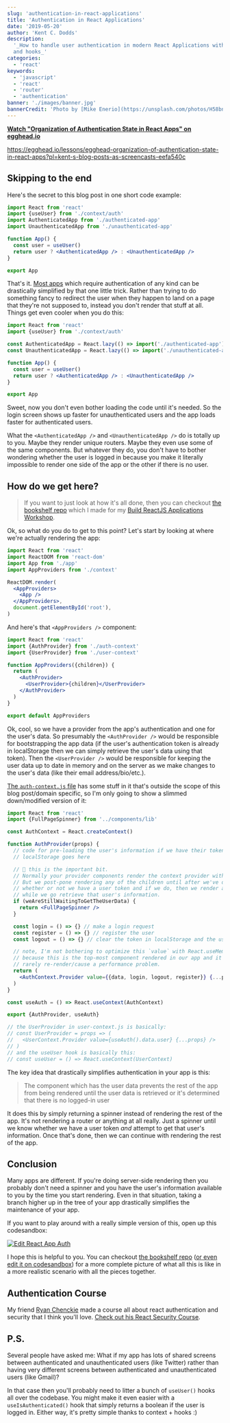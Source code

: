 ```yaml
---
slug: 'authentication-in-react-applications'
title: 'Authentication in React Applications'
date: '2019-05-20'
author: 'Kent C. Dodds'
description:
  '_How to handle user authentication in modern React Applications with context
  and hooks_'
categories:
  - 'react'
keywords:
  - 'javascript'
  - 'react'
  - 'router'
  - 'authentication'
banner: './images/banner.jpg'
bannerCredit: 'Photo by [Mike Enerio](https://unsplash.com/photos/H58bnmnedTc)'
---
```


**[Watch "Organization of Authentication State in React Apps" on egghead.io](https://egghead.io/lessons/egghead-organization-of-authentication-state-in-react-apps?pl=kent-s-blog-posts-as-screencasts-eefa540c)**

https://egghead.io/lessons/egghead-organization-of-authentication-state-in-react-apps?pl=kent-s-blog-posts-as-screencasts-eefa540c

## Skipping to the end

Here's the secret to this blog post in one short code example:

```jsx
import React from 'react'
import {useUser} from './context/auth'
import AuthenticatedApp from './authenticated-app'
import UnauthenticatedApp from './unauthenticated-app'

function App() {
  const user = useUser()
  return user ? <AuthenticatedApp /> : <UnauthenticatedApp />
}

export App
```

That's it.
[Most apps](https://twitter.com/kentcdodds/status/1131184429169168387) which
require authentication of any kind can be drastically simplified by that one
little trick. Rather than trying to do something fancy to redirect the user when
they happen to land on a page that they're not supposed to, instead you don't
render that stuff at all. Things get even cooler when you do this:

```jsx
import React from 'react'
import {useUser} from './context/auth'

const AuthenticatedApp = React.lazy(() => import('./authenticated-app'))
const UnauthenticatedApp = React.lazy(() => import('./unauthenticated-app'))

function App() {
  const user = useUser()
  return user ? <AuthenticatedApp /> : <UnauthenticatedApp />
}

export App
```

Sweet, now you don't even bother loading the code until it's needed. So the
login screen shows up faster for unauthenticated users and the app loads faster
for authenticated users.

What the `<AuthenticatedApp />` and `<UnauthenticatedApp />` do is totally up to
you. Maybe they render unique routers. Maybe they even use some of the same
components. But whatever they do, you don't have to bother wondering whether the
user is logged in because you make it literally impossible to render one side of
the app or the other if there is no user.

## How do we get here?

> If you want to just look at how it's all done, then you can checkout
> [the bookshelf repo](https://github.com/kentcdodds/bookshelf) which I made for
> my [Build ReactJS Applications Workshop](/workshops/build-react-apps).

Ok, so what do you do to get to this point? Let's start by looking at where
we're actually rendering the app:

```jsx
import React from 'react'
import ReactDOM from 'react-dom'
import App from './app'
import AppProviders from './context'

ReactDOM.render(
  <AppProviders>
    <App />
  </AppProviders>,
  document.getElementById('root'),
)
```

And here's that `<AppProviders />` component:

```jsx
import React from 'react'
import {AuthProvider} from './auth-context'
import {UserProvider} from './user-context'

function AppProviders({children}) {
  return (
    <AuthProvider>
      <UserProvider>{children}</UserProvider>
    </AuthProvider>
  )
}

export default AppProviders
```

Ok, cool, so we have a provider from the app's authentication and one for the
user's data. So presumably the `<AuthProvider />` would be responsible for
bootstrapping the app data (if the user's authentication token is already in
localStorage then we can simply retrieve the user's data using that token). Then
the `<UserProvider />` would be responsible for keeping the user data up to date
in memory and on the server as we make changes to the user's data (like their
email address/bio/etc.).

[The `auth-context.js` file](https://github.com/kentcdodds/bookshelf/blob/69bde2c117660bd988ffbc60f387165d2f852c62/src/context/auth-context.js)
has some stuff in it that's outside the scope of this blog post/domain specific,
so I'm only going to show a slimmed down/modified version of it:

```jsx
import React from 'react'
import {FullPageSpinner} from '../components/lib'

const AuthContext = React.createContext()

function AuthProvider(props) {
  // code for pre-loading the user's information if we have their token in
  // localStorage goes here

  // 🚨 this is the important bit.
  // Normally your provider components render the context provider with a value.
  // But we post-pone rendering any of the children until after we've determined
  // whether or not we have a user token and if we do, then we render a spinner
  // while we go retrieve that user's information.
  if (weAreStillWaitingToGetTheUserData) {
    return <FullPageSpinner />
  }

  const login = () => {} // make a login request
  const register = () => {} // register the user
  const logout = () => {} // clear the token in localStorage and the user data

  // note, I'm not bothering to optimize this `value` with React.useMemo here
  // because this is the top-most component rendered in our app and it will very
  // rarely re-render/cause a performance problem.
  return (
    <AuthContext.Provider value={{data, login, logout, register}} {...props} />
  )
}

const useAuth = () => React.useContext(AuthContext)

export {AuthProvider, useAuth}

// the UserProvider in user-context.js is basically:
// const UserProvider = props => (
//   <UserContext.Provider value={useAuth().data.user} {...props} />
// )
// and the useUser hook is basically this:
// const useUser = () => React.useContext(UserContext)
```

The key idea that drastically simplifies authentication in your app is this:

> The component which has the user data prevents the rest of the app from being
> rendered until the user data is retrieved or it's determined that there is no
> logged-in user

It does this by simply returning a spinner instead of rendering the rest of the
app. It's not rendering a router or anything at all really. Just a spinner until
we know whether we have a user token _and_ attempt to get that user's
information. Once that's done, then we can continue with rendering the rest of
the app.

## Conclusion

Many apps are different. If you're doing server-side rendering then you probably
don't need a spinner and you have the user's information available to you by the
time you start rendering. Even in that situation, taking a branch higher up in
the tree of your app drastically simplifies the maintenance of your app.

If you want to play around with a really simple version of this, open up this
codesandbox:

[![Edit React App Auth](https://codesandbox.io/static/img/play-codesandbox.svg)](https://codesandbox.io/s/react-app-auth-bc99t?fontsize=14&hidenavigation=1&theme=dark)

I hope this is helpful to you. You can checkout
[the bookshelf repo](https://github.com/kentcdodds/bookshelf)
([or even edit it on codesandbox](https://codesandbox.io/s/github/kentcdodds/bookshelf))
for a more complete picture of what all this is like in a more realistic
scenario with all the pieces together.

## Authentication Course

My friend [Ryan Chenckie](https://twitter.com/ryanchenkie) made a course all
about react authentication and security that I think you'll love.
[Check out his React Security Course](https://kcd.im/react-security).

## P.S.

Several people have asked me: What if my app has lots of shared screens between
authenticated and unauthenticated users (like Twitter) rather than having very
different screens between authenticated and unauthenticated users (like Gmail)?

In that case then you'll probably need to litter a bunch of `useUser()` hooks
all over the codebase. You might make it even easier with a
`useIsAuthenticated()` hook that simply returns a boolean if the user is logged
in. Either way, it's pretty simple thanks to context + hooks :)
